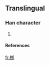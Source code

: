 ==Translingual==
===Han character===
{{Han char|rn=75|rad=木|as=06|sn=10|four=|canj=木弓戈中 (DNIL)}}
# {{defn|Han|sort=木06}}
====References====
{{Han ref|kx=0526.211|hdz=21187.041|uh=685E|ud=26718}}

[[fr:桞]]